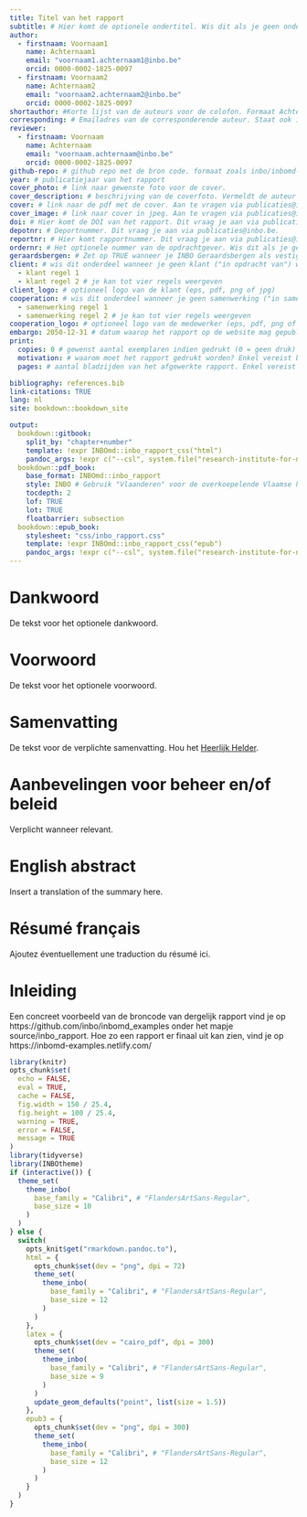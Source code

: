 ```yaml
---
title: Titel van het rapport
subtitle: # Hier komt de optionele ondertitel. Wis dit als je geen ondertitel wenst.
author: 
  - firstnaam: Voornaam1
    name: Achternaam1
    email: "voornaam1.achternaam1@inbo.be"
    orcid: 0000-0002-1825-0097
  - firstnaam: Voornaam2
    name: Achternaam2
    email: "voornaam2.achternaam2@inbo.be"
    orcid: 0000-0002-1825-0097
shortauthor: #Korte lijst van de auteurs voor de colofon. Formaat Achternaam, V. of Achternaam1, V. & Achternaam2, V. or Achternaam, V. _etal._
corresponding: # Emailadres van de corresponderende auteur. Staat ook in voor de communaties met publicaties@inbo.be
reviewer:
  - firstnaam: Voornaam
    name: Achternaam
    email: "voornaam.achternaam@inbo.be"
    orcid: 0000-0002-1825-0097
github-repo: # github repo met de bron code. formaat zoals inbo/inbomd-examples
year: # publicatiejaar van het rapport
cover_photo: # link naar gewenste foto voor de cover.
cover_description: # beschrijving van de coverfoto. Vermeldt de auteur en licentie van de foto.
cover: # link naar de pdf met de cover. Aan te vragen via publicaties@inbo.be. Zet dit bestand in dezelfde map als de index.Rmd.
cover_image: # link naar cover in jpeg. Aan te vragen via publicaties@inbo.be
doi: # Hier komt de DOI van het rapport. Dit vraag je aan via publicaties@inbo.be.
depotnr: # Deportnummer. Dit vraag je aan via publicaties@inbo.be.
reportnr: # Hier komt rapportnummer. Dit vraag je aan via publicaties@inbo.be.
ordernr: # Het optionele nummer van de opdrachtgever. Wis dit als je geen opdrachtnummer hebt.
geraardsbergen: # Zet op TRUE wanneer je INBO Geraardsbergen als vestiging wenst. FALSE of ontbrekend geeft INBO Brussel.
client: # wis dit onderdeel wanneer je geen klant ("in opdracht van") wenst te vermelden.
  - klant regel 1
  - klant regel 2 # je kan tot vier regels weergeven
client_logo: # optioneel logo van de klant (eps, pdf, png of jpg)
cooperation: # wis dit onderdeel wanneer je geen samenwerking ("in samenwerking met") wenst te vermelden
  - samenwerking regel 1
  - samenwerking regel 2 # je kan tot vier regels weergeven
cooperation_logo: # optioneel logo van de medewerker (eps, pdf, png of jpg)
embargo: 2050-12-31 # datum waarop het rapport op de website mag gepubliceerd worden
print:
  copies: 0 # gewenst aantal exemplaren indien gedrukt (0 = geen druk)
  motivation: # waarom moet het rapport gedrukt worden? Enkel vereist bij druk.
  pages: # aantal bladzijden van het afgewerkte rapport. Enkel vereist bij druk.

bibliography: references.bib
link-citations: TRUE
lang: nl
site: bookdown::bookdown_site

output:
  bookdown::gitbook:
    split_by: "chapter+number"
    template: !expr INBOmd::inbo_rapport_css("html")
    pandoc_args: !expr c("--csl", system.file("research-institute-for-nature-and-forest.csl", package = "INBOmd"))
  bookdown::pdf_book:
    base_format: INBOmd::inbo_rapport
    style: INBO # Gebruik "Vlaanderen" voor de overkoepelende Vlaamse huisstijl
    tocdepth: 2
    lof: TRUE
    lot: TRUE
    floatbarrier: subsection
  bookdown::epub_book:
    stylesheet: "css/inbo_rapport.css"
    template: !expr INBOmd::inbo_rapport_css("epub")
    pandoc_args: !expr c("--csl", system.file("research-institute-for-nature-and-forest.csl", package = "INBOmd"))
---
```


# Dankwoord {-}

De tekst voor het optionele dankwoord.

# Voorwoord {-}

De tekst voor het optionele voorwoord.

# Samenvatting {-}

De tekst voor de verplichte samenvatting.
Hou het [Heerlijk Helder](https://overheid.vlaanderen.be/communicatie/heerlijk-helder).

# Aanbevelingen voor beheer en/of beleid {-}

Verplicht wanneer relevant.

\benglish

# English abstract {-}

Insert a translation of the summary here.
\eenglish

\bfrench

# Résumé français {- #resume-francais}

Ajoutez éventuellement une traduction du résumé ici.

\efrench

<!-- hier komt de inhoudstafel bij pdf -->
\mainmatter

# Inleiding

Een concreet voorbeeld van de broncode van dergelijk rapport vind je op https://github.com/inbo/inbomd_examples onder het mapje source/inbo_rapport. Hoe zo een rapport er finaal uit kan zien, vind je op https://inbomd-examples.netlify.com/

```r
library(knitr)
opts_chunk$set(
  echo = FALSE,
  eval = TRUE,
  cache = FALSE,
  fig.width = 150 / 25.4,
  fig.height = 100 / 25.4,
  warning = TRUE,
  error = FALSE,
  message = TRUE
)
library(tidyverse)
library(INBOtheme)
if (interactive()) {
  theme_set(
    theme_inbo(
      base_family = "Calibri", # "FlandersArtSans-Regular",
      base_size = 10
    )
  )
} else {
  switch(
    opts_knit$get("rmarkdown.pandoc.to"),
    html = {
      opts_chunk$set(dev = "png", dpi = 72)
      theme_set(
        theme_inbo(
          base_family = "Calibri", # "FlandersArtSans-Regular",
          base_size = 12
        )
      )
    },
    latex = {
      opts_chunk$set(dev = "cairo_pdf", dpi = 300)
      theme_set(
        theme_inbo(
          base_family = "Calibri", # "FlandersArtSans-Regular",
          base_size = 9
        )
      )
      update_geom_defaults("point", list(size = 1.5))
    },
    epub3 = {
      opts_chunk$set(dev = "png", dpi = 300)
      theme_set(
        theme_inbo(
          base_family = "Calibri", # "FlandersArtSans-Regular",
          base_size = 12
        )
      )
    }
  )
}
```
